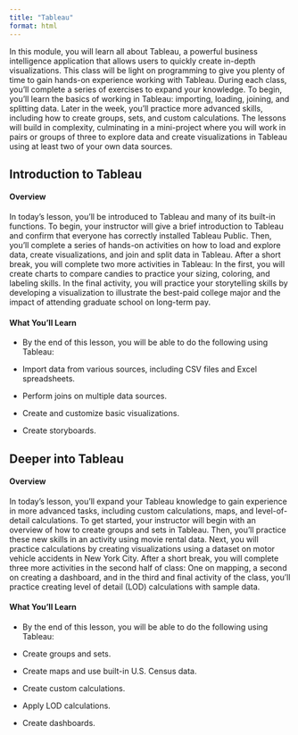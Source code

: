 ```yaml
---
title: "Tableau"
format: html
---
```


In this module, you will learn all about Tableau, a powerful business intelligence application that allows users to quickly create in-depth visualizations. This class will be light on programming to give you plenty of time to gain hands-on experience working with Tableau. During each class, you’ll complete a series of exercises to expand your knowledge. To begin, you’ll learn the basics of working in Tableau: importing, loading, joining, and splitting data. Later in the week, you’ll practice more advanced skills, including how to create groups, sets, and custom calculations. The lessons will build in complexity, culminating in a mini-project where you will work in pairs or groups of three to explore data and create visualizations in Tableau using at least two of your own data sources.

## Introduction to Tableau

#### Overview

In today’s lesson, you’ll be introduced to Tableau and many of its built-in functions. To begin, your instructor will give a brief introduction to Tableau and confirm that everyone has correctly installed Tableau Public. Then, you’ll complete a series of hands-on activities on how to load and explore data, create visualizations, and join and split data in Tableau. After a short break, you will complete two more activities in Tableau: In the first, you will create charts to compare candies to practice your sizing, coloring, and labeling skills. In the final activity, you will practice your storytelling skills by developing a visualization to illustrate the best-paid college major and the impact of attending graduate school on long-term pay.

#### What You'll Learn

- By the end of this lesson, you will be able to do the following using Tableau:

- Import data from various sources, including CSV files and Excel spreadsheets.

- Perform joins on multiple data sources.

- Create and customize basic visualizations.

- Create storyboards.

## Deeper into Tableau

#### Overview

In today’s lesson, you’ll expand your Tableau knowledge to gain experience in more advanced tasks, including custom calculations, maps, and level-of-detail calculations. To get started, your instructor will begin with an overview of how to create groups and sets in Tableau. Then, you’ll practice these new skills in an activity using movie rental data. Next, you will practice calculations by creating visualizations using a dataset on motor vehicle accidents in New York City. After a short break, you will complete three more activities in the second half of class: One on mapping, a second on creating a dashboard, and in the third and final activity of the class, you’ll practice creating level of detail (LOD) calculations with sample data.

#### What You'll Learn

- By the end of this lesson, you will be able to do the following using Tableau:

- Create groups and sets.

- Create maps and use built-in U.S. Census data.

- Create custom calculations.

- Apply LOD calculations.

- Create dashboards.

